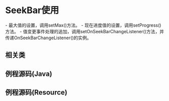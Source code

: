 = SeekBar使用 =

{{http:pic/seekbar.png}}

- 最大值的设置，调用setMax()方法。
- 现在进度值的设置，调用setProgress()方法。
- 值变更事件处理的追加，调用setOnSeekBarChangeListener()方法，并传递OnSeekBarChangeListener()的实例。

== 相关类 ==
{{{class="brush: java"
import android.widget.SeekBar;
import android.widget.SeekBar.OnSeekBarChangeListener;
}}}

== 例程源码(Java) ==
{{{class="brush: java"
SeekBar seekBar = (SeekBar) findViewById(id.seekBar);
seekBar.setMax(100);
seekBar.setProgress(30);
seekBar.setOnSeekBarChangeListener(new OnSeekBarChangeListener() {
    @Override
    public void onProgressChanged(
            SeekBar seekBar,
            int progress,
            boolean fromTouch) {
        Log.v("onProgressChanged()",
            String.valueOf(progress) + ", " +
            String.valueOf(fromTouch));
    }
 
    @Override
    public void onStartTrackingTouch(SeekBar seekBar) {
        Log.v("onStartTrackingTouch()",
            String.valueOf(seekBar.getProgress()));
    }
 
    @Override
    public void onStopTrackingTouch(SeekBar seekBar) {
        Log.v("onStopTrackingTouch()",
            String.valueOf(seekBar.getProgress()));
    }
});
}}}

== 例程源码(Resource) ==
{{{class="brush: xml"
<SeekBar
    android:id="@+id/seekBar"
    android:layout_height="wrap_content"
    android:layout_width="fill_parent"/>
}}}

